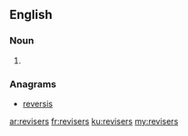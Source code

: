 ==English==

===Noun===
{{head|en|plural}}

# {{plural of|reviser|lang=en|nocat=1}}

===Anagrams===
* [[reversis#English|reversis]]

[[ar:revisers]]
[[fr:revisers]]
[[ku:revisers]]
[[my:revisers]]